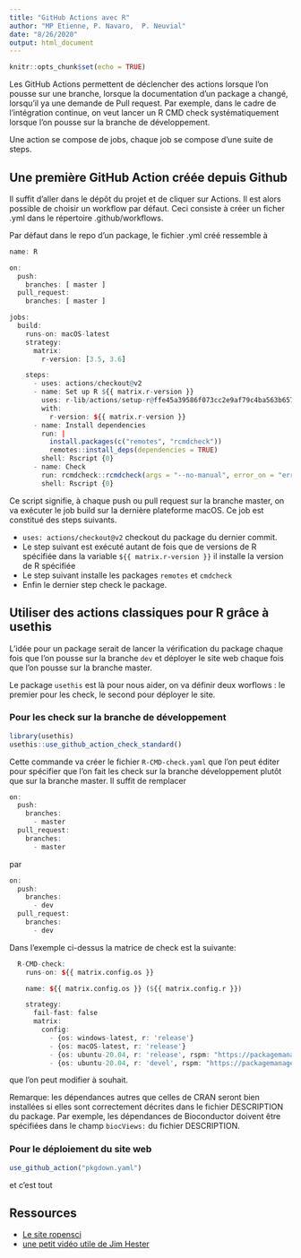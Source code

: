 ```yaml
---
title: "GitHub Actions avec R"
author: "MP Etienne, P. Navaro,  P. Neuvial"
date: "8/26/2020"
output: html_document
---
```


```r
knitr::opts_chunk$set(echo = TRUE)
```


Les GitHub Actions permettent de déclencher des actions lorsque l'on pousse sur une branche, lorsque la documentation d'un package a changé, lorsqu'il ya une demande de Pull request. 
Par exemple, dans le cadre de l'intégration continue, on veut lancer un R CMD check systématiquement lorsque l'on pousse sur la branche de développement.

Une action se compose de jobs, chaque job se compose d'une suite de steps.

## Une première GitHub Action créée depuis Github

Il suffit d'aller dans le dépôt du projet et de cliquer sur Actions.  Il est alors possible de choisir un workflow par défaut. Ceci consiste à créer un ficher .yml dans le répertoire .github/workflows. 


Par défaut dans le repo d'un package, le fichier .yml créé ressemble à 

```r
name: R

on:
  push:
    branches: [ master ]
  pull_request:
    branches: [ master ]

jobs:
  build:
    runs-on: macOS-latest
    strategy:
      matrix:
        r-version: [3.5, 3.6]

    steps:
      - uses: actions/checkout@v2
      - name: Set up R ${{ matrix.r-version }}
        uses: r-lib/actions/setup-r@ffe45a39586f073cc2e9af79c4ba563b657dc6e3
        with:
          r-version: ${{ matrix.r-version }}
      - name: Install dependencies
        run: |
          install.packages(c("remotes", "rcmdcheck"))
          remotes::install_deps(dependencies = TRUE)
        shell: Rscript {0}
      - name: Check
        run: rcmdcheck::rcmdcheck(args = "--no-manual", error_on = "error")
        shell: Rscript {0}

```


Ce script signifie, à chaque push ou pull request sur la branche master, on va exécuter le job build sur la dernière plateforme macOS. Ce job est constitué des steps suivants.



- `uses: actions/checkout@v2` checkout du package du dernier commit.
- Le step suivant est exécuté autant de fois que de versions de R spécifiée dans la variable  `${{ matrix.r-version }}`
 il installe la version de R spécifiée
- Le step suivant installe les packages `remotes` et `cmdcheck`
- Enfin le dernier step check le package.



## Utiliser des actions classiques pour R grâce à usethis

L'idée pour un package serait de lancer la vérification du package chaque fois que l'on pousse sur la branche `dev` et déployer le site web chaque fois que l'on pousse sur la branche master.

Le package `usethis` est là pour nous aider, on va définir deux worflows : le premier pour les check, le second pour déployer le site.

### Pour les check sur la branche de développement

```r
library(usethis)
usethis::use_github_action_check_standard()
```

Cette commande va créer le fichier `R-CMD-check.yaml` que l'on peut éditer pour spécifier que l'on fait les check sur la branche développement plutôt que sur la branche master.
Il suffit de remplacer 

```r
on:
  push:
    branches:
      - master
  pull_request:
    branches:
      - master

```

par  

```r
on:
  push:
    branches:
      - dev
  pull_request:
    branches:
      - dev

```


Dans l'exemple ci-dessus la matrice de check est la suivante:

```r
  R-CMD-check:
    runs-on: ${{ matrix.config.os }}

    name: ${{ matrix.config.os }} (${{ matrix.config.r }})

    strategy:
      fail-fast: false
      matrix:
        config:
          - {os: windows-latest, r: 'release'}
          - {os: macOS-latest, r: 'release'}
          - {os: ubuntu-20.04, r: 'release', rspm: "https://packagemanager.rstudio.com/cran/__linux__/focal/latest"}
          - {os: ubuntu-20.04, r: 'devel', rspm: "https://packagemanager.rstudio.com/cran/__linux__/focal/latest"}
```

que l'on peut modifier à souhait. 

Remarque: les dépendances autres que celles de CRAN seront bien installées si elles sont correctement décrites dans le fichier DESCRIPTION du package. Par exemple, les dépendances de Bioconductor doivent être spécifiées dans le champ `biocViews:` du fichier DESCRIPTION.

### Pour le déploiement du site web


```r
use_github_action("pkgdown.yaml")

```

et c'est tout

## Ressources  

- [Le site ropensci](https://ropenscilabs.github.io/actions_sandbox/)
- [une petit vidéo utile de Jim Hester](https://www.jimhester.com/talk/2020-rsc-github-actions)